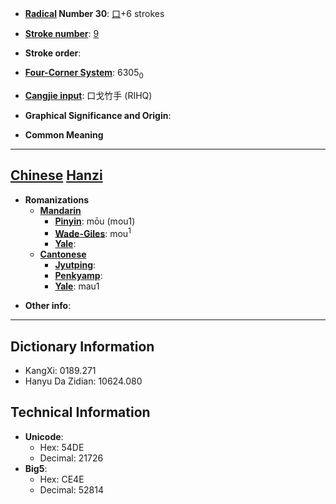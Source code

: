 * '''[[Wiktionary:Chinese radical index| Radical]] Number 30''': [[Wiktionary:Chinese radical index 口|口]]+6 strokes

* '''[[Wiktionary:Chinese total strokes index|Stroke number]]''': [[Wiktionary:Chinese total strokes index 9|9]]

* '''Stroke order''': 

* '''[[Wiktionary:Chinese four corner index|Four-Corner System]]''': 6305<sub>0</sub>

* '''[[Wiktionary:Chinese Cangjie index|Cangjie input]]''': 口戈竹手 (RIHQ)

* '''Graphical Significance and Origin''': 

* '''Common Meaning'''

----

== [[Chinese]] [[Hanzi]] ==

* '''Romanizations'''
** '''[[Mandarin]]'''
*** '''[[Pinyin]]''': mōu (mou1)
*** '''[[Wade-Giles]]''': mou<sup>1</sup>
*** '''[[Yale]]''': 
** '''[[Cantonese]]'''
*** '''[[Jyutping]]''':
*** '''[[Penkyamp]]''': 
*** '''[[Yale]]''': mau1

* '''Other info''': 

----

== Dictionary Information ==

* KangXi: 0189.271
* Hanyu Da Zidian: 10624.080

== Technical Information ==

* '''Unicode''':
** Hex: 54DE
** Decimal: 21726
* '''Big5''':
** Hex: CE4E
** Decimal: 52814